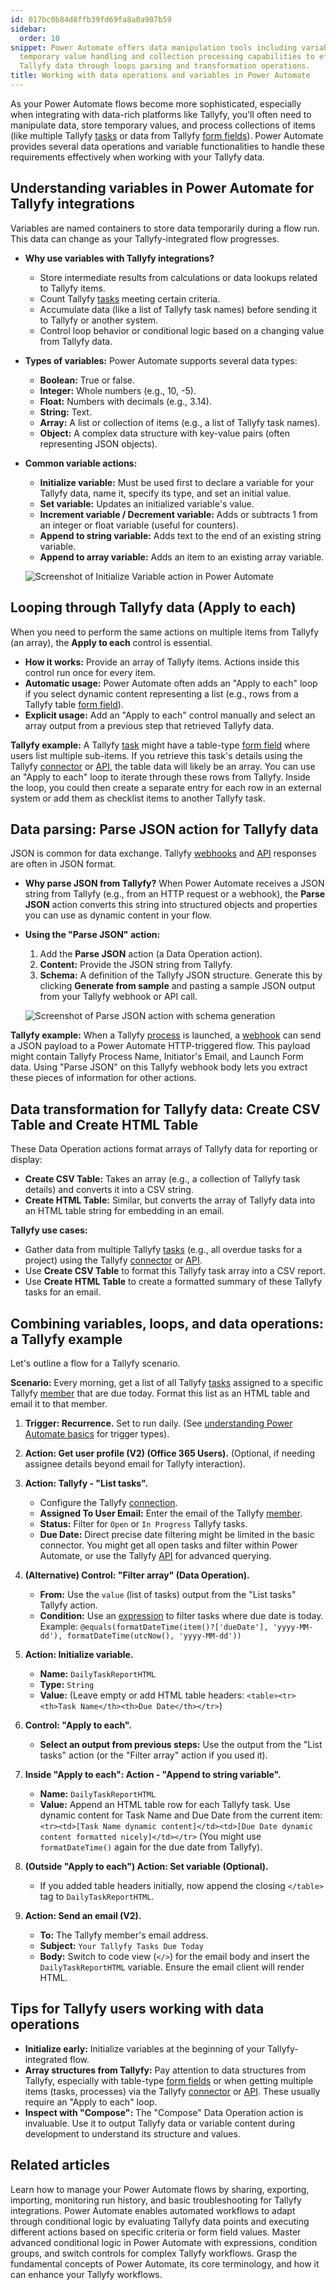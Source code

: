 ```yaml
---
id: 017bc0b84d8ffb39fd69fa8a0a907b59
sidebar:
  order: 10
snippet: Power Automate offers data manipulation tools including variables storage
  temporary value handling and collection processing capabilities to effectively manage
  Tallyfy data through loops parsing and transformation operations.
title: Working with data operations and variables in Power Automate
---
```



As your Power Automate flows become more sophisticated, especially when integrating with data-rich platforms like Tallyfy, you'll often need to manipulate data, store temporary values, and process collections of items (like multiple Tallyfy [tasks](/products/pro/tracking-and-tasks/tasks/) or data from Tallyfy [form fields](/products/pro/tracking-and-tasks/tasks/what-are-form-fields-in-tallyfy/)). Power Automate provides several data operations and variable functionalities to handle these requirements effectively when working with your Tallyfy data.

## Understanding variables in Power Automate for Tallyfy integrations

Variables are named containers to store data temporarily during a flow run. This data can change as your Tallyfy-integrated flow progresses.

*   **Why use variables with Tallyfy integrations?**
    *   Store intermediate results from calculations or data lookups related to Tallyfy items.
    *   Count Tallyfy [tasks](/products/pro/tracking-and-tasks/tasks/) meeting certain criteria.
    *   Accumulate data (like a list of Tallyfy task names) before sending it to Tallyfy or another system.
    *   Control loop behavior or conditional logic based on a changing value from Tallyfy data.

*   **Types of variables:** Power Automate supports several data types:
    *   **Boolean:** True or false.
    *   **Integer:** Whole numbers (e.g., 10, -5).
    *   **Float:** Numbers with decimals (e.g., 3.14).
    *   **String:** Text.
    *   **Array:** A list or collection of items (e.g., a list of Tallyfy task names).
    *   **Object:** A complex data structure with key-value pairs (often representing JSON objects).

*   **Common variable actions:**
    *   **Initialize variable:** Must be used first to declare a variable for your Tallyfy data, name it, specify its type, and set an initial value.
    *   **Set variable:** Updates an initialized variable's value.
    *   **Increment variable / Decrement variable:** Adds or subtracts 1 from an integer or float variable (useful for counters).
    *   **Append to string variable:** Adds text to the end of an existing string variable.
    *   **Append to array variable:** Adds an item to an existing array variable.

    ![Screenshot of Initialize Variable action in Power Automate](mdc:/pro/integrations/middleware/power-automate/assets/initialize-variable.png)

## Looping through Tallyfy data (Apply to each)

When you need to perform the same actions on multiple items from Tallyfy (an array), the **Apply to each** control is essential.

*   **How it works:** Provide an array of Tallyfy items. Actions inside this control run once for every item.
*   **Automatic usage:** Power Automate often adds an "Apply to each" loop if you select dynamic content representing a list (e.g., rows from a Tallyfy table [form field](/products/pro/tracking-and-tasks/tasks/what-are-form-fields-in-tallyfy/)).
*   **Explicit usage:** Add an "Apply to each" control manually and select an array output from a previous step that retrieved Tallyfy data.

**Tallyfy example:**
A Tallyfy [task](/products/pro/tracking-and-tasks/tasks/) might have a table-type [form field](/products/pro/tracking-and-tasks/tasks/what-are-form-fields-in-tallyfy/) where users list multiple sub-items. If you retrieve this task's details using the Tallyfy [connector](/products/pro/integrations/middleware/power-automate/how-can-i-integrate-tallyfy-with-microsoft-power-automate/) or [API](/products/pro/integrations/open-api/), the table data will likely be an array.
You can use an "Apply to each" loop to iterate through these rows from Tallyfy. Inside the loop, you could then create a separate entry for each row in an external system or add them as checklist items to another Tallyfy task.

## Data parsing: Parse JSON action for Tallyfy data

JSON is common for data exchange. Tallyfy [webhooks](/products/pro/integrations/webhooks/) and [API](/products/pro/integrations/open-api/) responses are often in JSON format.

*   **Why parse JSON from Tallyfy?** When Power Automate receives a JSON string from Tallyfy (e.g., from an HTTP request or a webhook), the **Parse JSON** action converts this string into structured objects and properties you can use as dynamic content in your flow.
*   **Using the "Parse JSON" action:**
    1.  Add the **Parse JSON** action (a Data Operation action).
    2.  **Content:** Provide the JSON string from Tallyfy.
    3.  **Schema:** A definition of the Tallyfy JSON structure. Generate this by clicking **Generate from sample** and pasting a sample JSON output from your Tallyfy webhook or API call.

    ![Screenshot of Parse JSON action with schema generation](mdc:/pro/integrations/middleware/power-automate/assets/parse-json-action.png)

**Tallyfy example:**
When a Tallyfy [process](/products/pro/tracking-and-tasks/processes/) is launched, a [webhook](/products/pro/integrations/webhooks/) can send a JSON payload to a Power Automate HTTP-triggered flow. This payload might contain Tallyfy Process Name, Initiator's Email, and Launch Form data. Using "Parse JSON" on this Tallyfy webhook body lets you extract these pieces of information for other actions.

## Data transformation for Tallyfy data: Create CSV Table and Create HTML Table

These Data Operation actions format arrays of Tallyfy data for reporting or display:

*   **Create CSV Table:** Takes an array (e.g., a collection of Tallyfy task details) and converts it into a CSV string.
*   **Create HTML Table:** Similar, but converts the array of Tallyfy data into an HTML table string for embedding in an email.

**Tallyfy use cases:**
*   Gather data from multiple Tallyfy [tasks](/products/pro/tracking-and-tasks/tasks/) (e.g., all overdue tasks for a project) using the Tallyfy [connector](/products/pro/integrations/middleware/power-automate/how-can-i-integrate-tallyfy-with-microsoft-power-automate/) or [API](/products/pro/integrations/open-api/).
*   Use **Create CSV Table** to format this Tallyfy task array into a CSV report.
*   Use **Create HTML Table** to create a formatted summary of these Tallyfy tasks for an email.

## Combining variables, loops, and data operations: a Tallyfy example

Let's outline a flow for a Tallyfy scenario.

**Scenario:** Every morning, get a list of all Tallyfy [tasks](/products/pro/tracking-and-tasks/tasks/) assigned to a specific Tallyfy [member](/products/pro/documenting/members/) that are due today. Format this list as an HTML table and email it to that member.

<Steps>

1.  **Trigger: Recurrence.**
    Set to run daily. (See [understanding Power Automate basics](/products/pro/integrations/middleware/power-automate/understanding-power-automate-basics/) for trigger types).

2.  **Action: Get user profile (V2) (Office 365 Users).**
    (Optional, if needing assignee details beyond email for Tallyfy interaction).

3.  **Action: Tallyfy - "List tasks".**
    *   Configure the Tallyfy [connection](/products/pro/integrations/middleware/power-automate/how-can-i-integrate-tallyfy-with-microsoft-power-automate/).
    *   **Assigned To User Email:** Enter the email of the Tallyfy [member](/products/pro/documenting/members/).
    *   **Status:** Filter for `Open` or `In Progress` Tallyfy tasks.
    *   **Due Date:** Direct precise date filtering might be limited in the basic connector. You might get all open tasks and filter within Power Automate, or use the Tallyfy [API](/products/pro/integrations/open-api/) for advanced querying.

4.  **(Alternative) Control: "Filter array" (Data Operation).**
    *   **From:** Use the `value` (list of tasks) output from the "List tasks" Tallyfy action.
    *   **Condition:** Use an [expression](/products/pro/integrations/middleware/power-automate/advanced-conditions-and-expressions/) to filter tasks where due date is today. Example:
        `@equals(formatDateTime(item()?['dueDate'], 'yyyy-MM-dd'), formatDateTime(utcNow(), 'yyyy-MM-dd'))`

5.  **Action: Initialize variable.**
    *   **Name:** `DailyTaskReportHTML`
    *   **Type:** `String`
    *   **Value:** (Leave empty or add HTML table headers: `<table><tr><th>Task Name</th><th>Due Date</th></tr>`)

6.  **Control: "Apply to each".**
    *   **Select an output from previous steps:** Use the output from the "List tasks" action (or the "Filter array" action if you used it).

7.  **Inside "Apply to each": Action - "Append to string variable".**
    *   **Name:** `DailyTaskReportHTML`
    *   **Value:** Append an HTML table row for each Tallyfy task. Use dynamic content for Task Name and Due Date from the current item:
        `<tr><td>[Task Name dynamic content]</td><td>[Due Date dynamic content formatted nicely]</td></tr>`
        (You might use `formatDateTime()` again for the due date from Tallyfy).

8.  **(Outside "Apply to each") Action: Set variable (Optional).**
    *   If you added table headers initially, now append the closing `</table>` tag to `DailyTaskReportHTML`.

9.  **Action: Send an email (V2).**
    *   **To:** The Tallyfy member's email address.
    *   **Subject:** `Your Tallyfy Tasks Due Today`
    *   **Body:** Switch to code view (`</>`) for the email body and insert the `DailyTaskReportHTML` variable. Ensure the email client will render HTML.

</Steps>

## Tips for Tallyfy users working with data operations

*   **Initialize early:** Initialize variables at the beginning of your Tallyfy-integrated flow.
*   **Array structures from Tallyfy:** Pay attention to data structures from Tallyfy, especially with table-type [form fields](/products/pro/tracking-and-tasks/tasks/what-are-form-fields-in-tallyfy/) or when getting multiple items (tasks, processes) via the Tallyfy [connector](/products/pro/integrations/middleware/power-automate/how-can-i-integrate-tallyfy-with-microsoft-power-automate/) or [API](/products/pro/integrations/open-api/). These usually require an "Apply to each" loop.
*   **Inspect with "Compose":** The "Compose" Data Operation action is invaluable. Use it to output Tallyfy data or variable content during development to understand its structure and values.


## Related articles
<CardGrid>
<LinkTitleCard header="<b>Power Automate > Managing and monitoring Power Automate flows</b>" href="/products/pro/integrations/middleware/power-automate/managing-and-monitoring-power-automate-flows/" > Learn how to manage your Power Automate flows by sharing, exporting, importing, monitoring run history, and basic troubleshooting for Tallyfy integrations. </LinkTitleCard>
<LinkTitleCard header="<b>Power Automate > Using conditional logic in Power Automate</b>" href="/products/pro/integrations/middleware/power-automate/using-conditional-logic-in-power-automate/" > Power Automate enables automated workflows to adapt through conditional logic by evaluating Tallyfy data points and executing different actions based on specific criteria or form field values. </LinkTitleCard>
<LinkTitleCard header="<b>Power Automate > Advanced conditions and expressions in Power Automate</b>" href="/products/pro/integrations/middleware/power-automate/advanced-conditions-and-expressions/" > Master advanced conditional logic in Power Automate with expressions, condition groups, and switch controls for complex Tallyfy workflows. </LinkTitleCard>
<LinkTitleCard header="<b>Power Automate > Understanding Power Automate basics</b>" href="/products/pro/integrations/middleware/power-automate/understanding-power-automate-basics/" > Grasp the fundamental concepts of Power Automate, its core terminology, and how it can enhance your Tallyfy workflows. </LinkTitleCard>
</CardGrid>